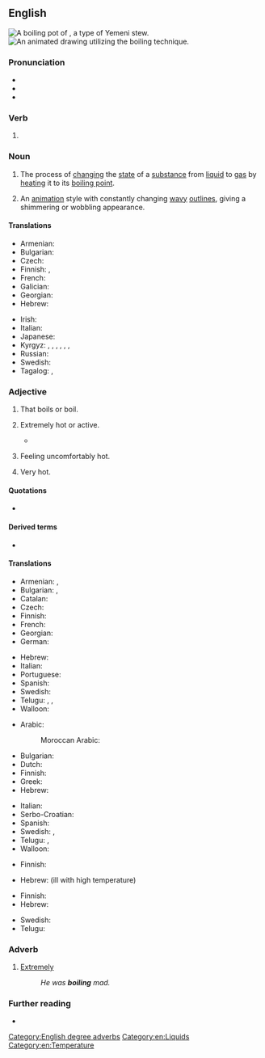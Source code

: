 ==English==
[[Image:Saltah_gif.gif|thumb|A '''boiling''' pot of {{w|saltah}}, a type of Yemeni stew.]]
[[Image:Francois_Matton.gif|thumb|An animated drawing utilizing the '''boiling''' technique.]]

===Pronunciation===
* {{IPA|/ˈbɔɪlɪŋ/|lang=en}}
* {{audio|en-us-boiling.ogg|Audio (US)|lang=en}}
* {{rhymes|ɔɪlɪŋ|lang=en}}

===Verb===
{{head|en|present participle}}

# {{present participle of|boil|lang=en|nocat=1}}

===Noun===
{{wikipedia}}
{{en-noun}}

# The process of [[change|changing]] the [[state]] of a [[substance]] from [[liquid]] to [[gas]] by [[heat]]ing it to its [[boiling point]].
# {{lb|en|uncountable}} An [[animation]] style with constantly changing [[wavy]] [[outline|outlines]], giving a shimmering or wobbling appearance.

====Translations====
{{trans-top|process of changing the state of a substance}}
* Armenian: {{t+|hy|եռում}}
* Bulgarian: {{t+|bg|кипене|n}}
* Czech: {{t+|cs|var|m}}
* Finnish: {{t+|fi|kiehuttaminen}}, {{t+|fi|keittäminen}}
* French: {{t+|fr|ébullition|f}}
* Galician: {{t+|gl|ebulición|f}}
* Georgian: {{t|ka|დუღილი|sc=Geor}}
* Hebrew: {{t+|he|רְתִיחָה}}
{{trans-mid}}
* Irish: {{t|ga|bruith|f}}
* Italian: {{t+|it|ebollizione}}
* Japanese: {{t+|ja|沸騰|tr=futtō|sc=Jpan}}
* Kyrgyz: {{t+|ky|кайнатуу}}, {{t+|ky|кайноо}}, {{t+|ky|кайнатуу}}, {{t+|ky|бышыруу}}, {{t+|ky|кайнап жаткан}}, {{t+|ky|кайнаган}}, {{t+|ky|бышып жаткан}}
* Russian: {{t+|ru|кипе́ние|n}}
* Swedish: {{t+|sv|kokning|c}}
* Tagalog: {{t|tl|pagkulo}}, {{t|tl|pagkukumulo}}
{{trans-bottom}}

===Adjective===
{{en-adj}}

# That boils or boil.
#: {{ux|en|'''boiling''' kettle}}
#: {{ux|en|'''boiling''' oil}}
# {{lb|en|of a thing|informal|hyperbole}} Extremely hot or active.
#* {{quote-book|year=1963|author={{w|Margery Allingham}}|title={{w|The China Governess}}
|chapter=10|url=http://openlibrary.org/works/OL2004261W
|passage=With a little manœuvring they contrived to meet on the doorstep which was […] in a '''boiling''' stream of passers-by, hurrying business people speeding past in a flurry of fumes and dust in the bright haze.}}
#: {{ux|en|The radiator is '''boiling''' &ndash; I'm going to turn it down a bit.}}
# {{lb|en|of a person|informal|hyperbole}} Feeling uncomfortably hot.
#: {{ux|en|I'm '''boiling''' &ndash; can't we open a window?}}
# {{lb|en|of the weather|hyperbole}} Very hot.
#: {{ux|en|It's '''boiling''' out today!}}

====Quotations====
* {{seeCites}}

====Derived terms====
* {{l|en|boiling hot}}

====Translations====
{{trans-top|that boil(s)}}
* Armenian: {{t|hy|եռացող}}, {{t+|hy|եռման}}
* Bulgarian: {{t+|bg|врящ}}, {{t+|bg|кипящ}}
* Catalan: {{t|ca|bullent}}
* Czech: {{t|cs|vřící}}
* Finnish: {{t+|fi|kiehuva}}
* French: {{t+|fr|bouillant|m}}
* Georgian: {{t|ka|მდუღარე|sc=Geor}}
* German: {{t+|de|kochend}}
{{trans-mid}}
* Hebrew: {{t|he|רוֹתֵחַ|m|tr=rotéakh}}
* Italian: {{t+|it|bollente}}
* Portuguese: {{t+|pt|fervente}}
* Spanish: {{t+|es|hirviendo}}
* Swedish: {{t+|sv|kokande}}
* Telugu: {{t+|te|మరుగు}}, {{t|te|మరుగుతున్న}}, {{t|te|మరుగుచున్న}}
* Walloon: {{t+|wa|bolant|m}}
{{trans-bottom}}

{{trans-top|of a thing: extremely hot}}
* Arabic:
*: Moroccan Arabic: {{t|ary|ḥami|m|alt=حامي}}
* Bulgarian: {{t+|bg|врял}}
* Dutch: {{t+|nl|kokend}}
* Finnish: {{t+|fi|tulikuuma}}
* Greek: {{t+|el|καυτός}}
* Hebrew: {{t|he|רוֹתֵחַ|m|tr=rotéakh}}
{{trans-mid}}
* Italian: {{t+|it|bollente}}
* Serbo-Croatian: {{t+|sh|vrelo|n}}
* Spanish: {{t+|es|hirviendo}}
* Swedish: {{t+|sv|kokande}}, {{t+|sv|kokhet}}
* Telugu: {{t|te|కాలుతున్న}}, {{t|te|కాలుచున్న}}
* Walloon: {{t+|wa|bolant|m}}
{{trans-bottom}}

{{trans-top|of a person: feeling uncomfortably hot}}
* Finnish: {{t+|fi|läkähtyä}} {{q|verb}}
{{trans-mid}}
* Hebrew: {{t|he|קוֹדֵחַ|m|tr=qodéakh}} (ill with high temperature)
{{trans-bottom}}

{{trans-top|of the weather: very hot}}
* Finnish: {{t|fi|helteinen}}
* Hebrew: {{t|he|לוֹהֵט|m|tr=lohéT}}
{{trans-mid}}
* Swedish: {{t+|sv|kokhet}}
* Telugu: {{t|te|మండుచున్న}}
{{trans-bottom}}

===Adverb===
{{en-adv|-}}

# {{lb|en|of adjectives associated with heat}} [[extremely|Extremely]]
#: ''He was '''boiling''' mad.''

===Further reading===
* {{R:OneLook}}

[[Category:English degree adverbs]]
[[Category:en:Liquids]]
[[Category:en:Temperature]]